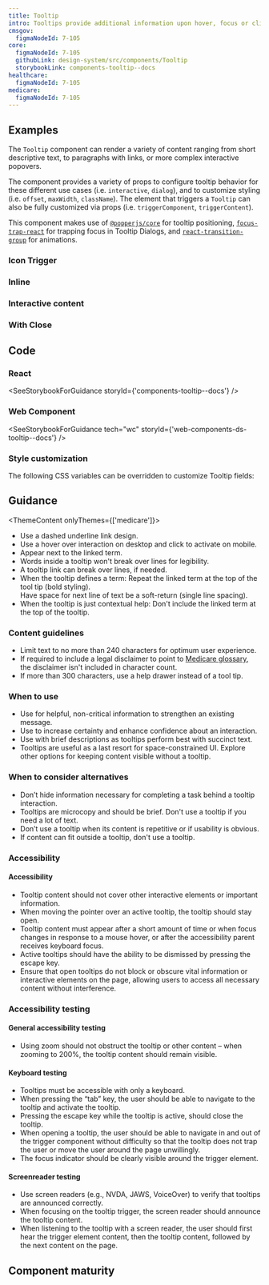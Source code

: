 ```yaml
---
title: Tooltip
intro: Tooltips provide additional information upon hover, focus or click. The information should be contextual, useful, and nonessential information.
cmsgov:
  figmaNodeId: 7-105
core:
  figmaNodeId: 7-105
  githubLink: design-system/src/components/Tooltip
  storybookLink: components-tooltip--docs
healthcare:
  figmaNodeId: 7-105
medicare:
  figmaNodeId: 7-105
---
```


## Examples

The `Tooltip` component can render a variety of content ranging from short descriptive text, to paragraphs with links, or more complex interactive popovers.

The component provides a variety of props to configure tooltip behavior for these different use cases (i.e. `interactive`, `dialog`), and to customize styling (i.e. `offset`, `maxWidth`, `className`). The element that triggers a `Tooltip` can also be fully customized via props (i.e. `triggerComponent`, `triggerContent`).

This component makes use of [`@popperjs/core`](https://popper.js.org/docs/v2/) for tooltip positioning, [`focus-trap-react`](https://github.com/focus-trap/focus-trap-react#readme) for trapping focus in Tooltip Dialogs, and [`react-transition-group`](http://reactcommunity.org/react-transition-group/css-transition) for animations.

### Icon Trigger

<StorybookExample
  componentName="icon tooltip"
  sourceFilePath="components/Tooltip/Tooltip.tsx"
  storyId="components-tooltip--icon-trigger"
/>

### Inline

<StorybookExample
  componentName="inline tooltip"
  sourceFilePath="components/Tooltip/Tooltip.tsx"
  storyId="components-tooltip--inline-trigger"
/>

### Interactive content

<StorybookExample
  componentName="interactive tooltip"
  sourceFilePath="components/Tooltip/Tooltip.tsx"
  storyId="components-tooltip--interactive-content"
  minHeight={350}
/>

### With Close

<StorybookExample
  componentName="tooltip with close"
  sourceFilePath="components/Tooltip/Tooltip.tsx"
  storyId="components-tooltip--tooltip-with-close-button"
  minHeight={350}
/>

## Code

### React

<SeeStorybookForGuidance storyId={'components-tooltip--docs'} />

### Web Component

<SeeStorybookForGuidance tech="wc" storyId={'web-components-ds-tooltip--docs'} />

### Style customization

The following CSS variables can be overridden to customize Tooltip fields:

<ComponentThemeOptions componentname="tooltip" />

## Guidance

<ThemeContent onlyThemes={['medicare']}>

- Use a dashed underline link design.
- Use a hover over interaction on desktop and click to activate on mobile.
- Appear next to the linked term.
- Words inside a tooltip won't break over lines for legibility.
- A tooltip link can break over lines, if needed.
- When the tooltip defines a term: Repeat the linked term at the top of the tool tip (bold styling).<br />
  Have space for next line of text be a soft-return (single line spacing).
- When the tooltip is just contextual help: Don't include the linked term at the top of the tooltip.

### Content guidelines

- Limit text to no more than 240 characters for optimum user experience.
- If required to include a legal disclaimer to point to [Medicare glossary](https://www.medicare.gov/glossary), the disclaimer isn't included in character count.
- If more than 300 characters, use a help drawer instead of a tool tip.

</ThemeContent>

### When to use

- Use for helpful, non-critical information to strengthen an existing message.
- Use to increase certainty and enhance confidence about an interaction.
- Use with brief descriptions as tooltips perform best with succinct text.
- Tooltips are useful as a last resort for space-constrained UI. Explore other options for keeping content visible without a tooltip.

### When to consider alternatives

- Don’t hide information necessary for completing a task behind a tooltip interaction.
- Tooltips are microcopy and should be brief. Don't use a tooltip if you need a lot of text.
- Don’t use a tooltip when its content is repetitive or if usability is obvious.
- If content can fit outside a tooltip, don't use a tooltip.

### Accessibility

#### Accessibility 
- Tooltip content should not cover other interactive elements or important information.
- When moving the pointer over an active tooltip, the tooltip should stay open.
- Tooltip content must appear after a short amount of time or when focus changes in response to a mouse hover, or after the accessibility parent receives keyboard focus.
- Active tooltips should have the ability to be dismissed by pressing the escape key. 
- Ensure that open tooltips do not block or obscure vital information or interactive elements on the page, allowing users to access all necessary content without interference.

### Accessibility testing

#### General accessibility testing
- Using zoom should not obstruct the tooltip or other content – when zooming to 200%, the tooltip content should remain visible.

#### Keyboard testing
- Tooltips must be accessible with only a keyboard. 
- When pressing the “tab” key, the user should be able to navigate to the tooltip and activate the tooltip.
- Pressing the escape key while the tooltip is active, should close the tooltip.
- When opening a tooltip, the user should be able to navigate in and out of the trigger component without difficulty so that the tooltip does not trap the user or move the user around the page unwillingly. 
- The focus indicator should be clearly visible around the trigger element. 

#### Screenreader testing
- Use screen readers (e.g., NVDA, JAWS, VoiceOver) to verify that tooltips are announced correctly.
- When focusing on the tooltip trigger, the screen reader should announce the tooltip content.
- When listening to the tooltip with a screen reader, the user should first hear the trigger element content, then the tooltip content, followed by the next content on the page.


## Component maturity

<MaturityChecklist
  a11yStandards={true}
  color={true}
  forcedColors={true}
  screenReaders={true}
  keyboardNavigable={true}
  storybook={true}
  responsive={true}
  spanish={null}
  completeUiKit={false}
  responsiveUiKit={false}
  tokensInCode={true}
  tokensInSketch={true}
/>
